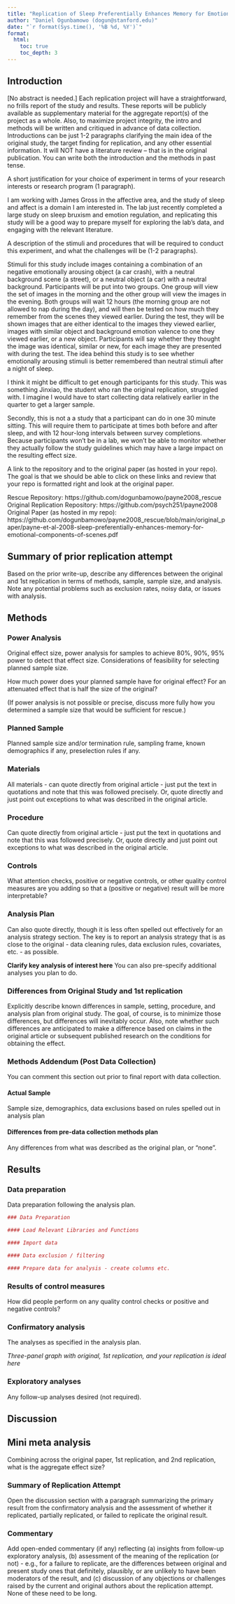 ```yaml
---
title: "Replication of Sleep Preferentially Enhances Memory for Emotional Components of Scenes by Payne, Stickgold, Swanberg and Kensinger (2008, Psychological Science)"
author: "Daniel Ogunbamowo (dogun@stanford.edu)"
date: "`r format(Sys.time(), '%B %d, %Y')`"
format:
  html:
    toc: true
    toc_depth: 3
---
```


<!-- Replication reports should all use this template to standardize reporting across projects.  These reports will be public supplementary materials that accompany the summary report(s) of the aggregate results. -->

## Introduction

[No abstract is needed.]  Each replication project will have a straightforward, no frills report of the study and results.  These reports will be publicly available as supplementary material for the aggregate report(s) of the project as a whole.  Also, to maximize project integrity, the intro and methods will be written and critiqued in advance of data collection.  Introductions can be just 1-2 paragraphs clarifying the main idea of the original study, the target finding for replication, and any other essential information.  It will NOT have a literature review -- that is in the original publication. You can write both the introduction and the methods in past tense.

A short justification for your choice of experiment in terms of your research interests or research program (1 paragraph).


I am working with James Gross in the affective area, and the study of sleep and affect is a domain I am interested in. The lab just recently completed a large study on sleep bruxism and emotion regulation, and replicating this study will be a good way to prepare myself for exploring the lab’s data, and engaging with the relevant literature. 



A description of the stimuli and procedures that will be required to conduct this experiment, and what the challenges will be (1-2 paragraphs).


Stimuli for this study include images containing a combination of an negative emotionally arousing object (a car crash), with a neutral background scene (a street), or a neutral object (a car) with a neutral background. Participants will be put into two groups. One group will view the set of images in the morning and the other group will view the images in the evening. Both groups will wait 12 hours (the morning group are not allowed to nap during the day), and will then be tested on how much they remember from the scenes they viewed earlier. During the test, they will be shown images that are either identical to the images they viewed earlier, images with similar object and background emotion valence to one they viewed earlier, or a new object. Participants will say whether they thought the image was identical, similar or new, for each image they are presented with during the test. The idea behind this study is to see whether emotionally arousing stimuli is better remembered than neutral stimuli after a night of sleep. 


I think it might be difficult to get enough participants for this study. This was something Jinxiao, the student who ran the original replication, struggled with. I imagine I would have to start collecting data relatively earlier in the quarter to get a larger sample. 


Secondly, this is not a a study that a participant can do in one 30 minute sitting. This will require them to participate at times both before and after sleep, and with 12 hour-long intervals between survey completions. Because participants won’t be in a lab, we won’t be able to monitor whether they  actually follow the study guidelines which may have a large impact on the resulting effect size. 




A link to the repository and to the original paper (as hosted in your repo). The goal is that we should be able to click on these links and review that your repo is formatted right and look at the original paper. 


Rescue Repository: https://github.com/dogunbamowo/payne2008_rescue
Original Replication Repository: https://github.com/psych251/payne2008
Original Paper (as hosted in my repo): https://github.com/dogunbamowo/payne2008_rescue/blob/main/original_paper/payne-et-al-2008-sleep-preferentially-enhances-memory-for-emotional-components-of-scenes.pdf




## Summary of prior replication attempt

Based on the prior write-up, describe any differences between the original and 1st replication in terms of methods, sample, sample size, and analysis. Note any potential problems such as exclusion rates, noisy data, or issues with analysis. 

## Methods

### Power Analysis

Original effect size, power analysis for samples to achieve 80%, 90%, 95% power to detect that effect size.  Considerations of feasibility for selecting planned sample size.

How much power does your planned sample have for original effect? For an attenuated effect that is half the size of the original? 

(If power analysis is not possible or precise, discuss more fully how you determined a sample size that would be sufficient for rescue.)

### Planned Sample

Planned sample size and/or termination rule, sampling frame, known demographics if any, preselection rules if any.

### Materials

All materials - can quote directly from original article - just put the text in quotations and note that this was followed precisely.  Or, quote directly and just point out exceptions to what was described in the original article.

### Procedure	

Can quote directly from original article - just put the text in quotations and note that this was followed precisely.  Or, quote directly and just point out exceptions to what was described in the original article.

### Controls

What attention checks, positive or negative controls, or other quality control measures are you adding so that a (positive or negative) result will be more interpretable?


### Analysis Plan

Can also quote directly, though it is less often spelled out effectively for an analysis strategy section.  The key is to report an analysis strategy that is as close to the original - data cleaning rules, data exclusion rules, covariates, etc. - as possible.  

**Clarify key analysis of interest here**  You can also pre-specify additional analyses you plan to do.

### Differences from Original Study and 1st replication

Explicitly describe known differences in sample, setting, procedure, and analysis plan from original study.  The goal, of course, is to minimize those differences, but differences will inevitably occur.  Also, note whether such differences are anticipated to make a difference based on claims in the original article or subsequent published research on the conditions for obtaining the effect.

### Methods Addendum (Post Data Collection)

You can comment this section out prior to final report with data collection.

#### Actual Sample
  Sample size, demographics, data exclusions based on rules spelled out in analysis plan

#### Differences from pre-data collection methods plan
  Any differences from what was described as the original plan, or “none”.


## Results


### Data preparation

Data preparation following the analysis plan.
	
```r
### Data Preparation

#### Load Relevant Libraries and Functions

#### Import data

#### Data exclusion / filtering

#### Prepare data for analysis - create columns etc.
```

### Results of control measures

How did people perform on any quality control checks or positive and negative controls? 

### Confirmatory analysis

The analyses as specified in the analysis plan.  

*Three-panel graph with original, 1st replication, and your replication is ideal here*

### Exploratory analyses

Any follow-up analyses desired (not required).  

## Discussion

## Mini meta analysis
Combining across the original paper, 1st replication, and 2nd replication, what is the aggregate effect size? 

### Summary of Replication Attempt

Open the discussion section with a paragraph summarizing the primary result from the confirmatory analysis and the assessment of whether it replicated, partially replicated, or failed to replicate the original result.  

### Commentary

Add open-ended commentary (if any) reflecting (a) insights from follow-up exploratory analysis, (b) assessment of the meaning of the replication (or not) - e.g., for a failure to replicate, are the differences between original and present study ones that definitely, plausibly, or are unlikely to have been moderators of the result, and (c) discussion of any objections or challenges raised by the current and original authors about the replication attempt.  None of these need to be long.
